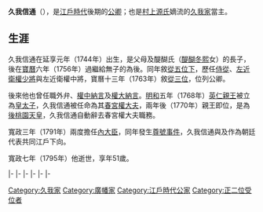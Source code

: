 {{Unreferenced|time=2014-07-06T09:14:58+00:00}}

{{東亞男性歷史人物
|名稱 = 久我信通
|出生日期 = [[延享|延享]]元年九月初六（1744年10月11日）
|逝世日期 = [[寬政|寬政]]七年九月十三（{{death date and age|1795|10|25|1744|10|11}}）
|法號 = 惟克念院
|身份 = [[正二位|正二位]][[內大臣|內大臣]]
|主君 = [[桃園天皇|桃園天皇]]→[[後櫻町天皇|後櫻町天皇]]→[[後桃園天皇|後桃園天皇]]→[[光格天皇|光格天皇]]
|父親 = {{link-ja|廣幡長忠|広幡長忠}}
|母親 = 醍醐氏
|養父 = {{link-ja|久我敏通|久我敏通}}
|正室 = 一條真君
|正室之父 = [[一條道香|一條道香]]
|正室之母 = 池田氏
|女 = 照雲院、久我從子
|養子 = [[久我通明|久我通明]]
|養女 = 久我棟姬
}}

{{japanese|japanese=久我 信通|kana=こが のぶみち|romaji=Koga Nobumichi}}
'''久我信通'''（{{bd|1744年|10月11日|1795年|10月25日}}），是[[江戶時代|江戶時代]]後期的[[公卿|公卿]]；也是[[村上源氏|村上源氏]]嫡流的[[久我家|久我家]]當主。

==生涯==
久我信通在延享元年（1744年）出生，是父母{{link-ja|廣幡長忠|広幡長忠}}及醍醐氏（[[醍醐冬熙|醍醐冬熙]]女）的長子，後在[[寶曆_(日本)|寶曆]]六年（1756年）過繼給無子的{{link-ja|久我敏通|久我敏通}}為後。同年敘[[從五位|從五位下]]，歷任[[侍從|侍從]]、[[近衛府|左近衛權少將]]與左近衛權中將，寶曆十三年（1763年）敘[[從三位|從三位]]，位列公卿。

後來他也曾任職{{link-ja|踏歌節會|踏歌節会}}外弁、[[中納言|權中納言]]及[[大納言|權大納言]]。[[明和_(年號)|明和]]五年（1768年）[[英仁親王|英仁親王]]被立為[[皇太子|皇太子]]，久我信通被任命為其[[春宮坊|春宮權大夫]]，兩年後（1770年）親王即位，是為[[後桃園天皇|後桃園天皇]]，久我信通自動辭去春宮權大夫職務。

寬政三年（1791年）兩度擔任[[內大臣|內大臣]]，同年發生[[尊號事件|尊號事件]]，久我信通與{{link-ja|中山愛親|中山愛親}}及{{link-ja|正親町公明|正親町公明}}作為朝廷代表共同江戶下向。

寬政七年（1795年）他逝世，享年51歲。

{{start box|width=auto}}
{{s-pre}}
|-
{{s-before|{{link-ja|久我敏通|久我敏通}}}}
{{s-title|[[久我家|久我家]]當主|1756年3月25日－1795年10月25日}}
{{s-after|[[久我通明|久我通明]]}}
|-
{{s-off}}
|-
{{s-bef|before=[[廣橋兼胤|廣橋兼胤]]}}
{{S-ttl|title=[[武家傳奏|武家傳奏]]|years=1777年2月3日－1791年12月18日|regent1=廣橋兼胤、<br>[[油小路隆前|油小路隆前]]、<br>[[萬里小路政房|萬里小路政房]]}}
{{S-aft|after=萬里小路政房|as=唯一武家傳奏}}
|-
{{s-before|[[鷹司政熙|鷹司政熙]]}}
{{s-title|[[內大臣|內大臣]]|1791年12月23日－1792年1月29日}}
{{s-after|[[大炊御門家孝|大炊御門家孝]]}}
|-
{{s-mil}}
|-
{{s-before|{{link-ja|二條治孝|二条治孝}}}}
{{s-title|{{link-ja|近衛大將|近衛大将|右大將}}|1789年10月10日－1792年1月29日}}
{{s-after|大炊御門家孝}}
{{end box}}

[[Category:久我家|Category:久我家]]
[[Category:廣幡家|Category:廣幡家]]
[[Category:江戶時代公家|Category:江戶時代公家]]
[[Category:正二位受位者|Category:正二位受位者]]